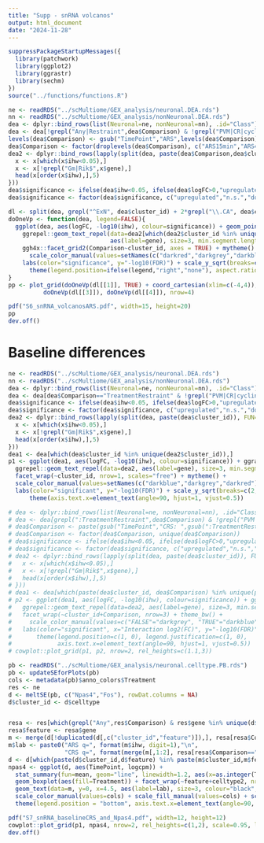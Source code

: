 ```yaml
---
title: "Supp - snRNA volcanos"
output: html_document
date: "2024-11-28"
---
```


```r
suppressPackageStartupMessages({
  library(patchwork)
  library(ggplot2)
  library(ggrastr)
  library(sechm)
})
source("../functions/functions.R")
```

```r
ne <- readRDS("../scMultiome/GEX_analysis/neuronal.DEA.rds")
nn <- readRDS("../scMultiome/GEX_analysis/nonNeuronal.DEA.rds")
dea <- dplyr::bind_rows(list(Neuronal=ne, nonNeuronal=nn), .id="Class")
dea <- dea[!grepl("Any|Restraint",dea$Comparison) & !grepl("PVM|CR|cycling|other",dea$cluster_id),]
levels(dea$Comparison) <- gsub("TimePoint","ARS",levels(dea$Comparison))
dea$Comparison <- factor(droplevels(dea$Comparison), c("ARS15min","ARS45min","ARS3h"))
dea2 <- dplyr::bind_rows(lapply(split(dea, paste(dea$Comparison,dea$cluster_id)), FUN=function(x){
  x <- x[which(x$ihw<0.05),]
  x <- x[!grepl("Gm|Rik$",x$gene),]
  head(x[order(x$ihw),],5)
}))
dea$significance <- ifelse(dea$ihw<0.05, ifelse(dea$logFC>0,"upregulated","downregulated"),"n.s.")
dea$significance <- factor(dea$significance, c("upregulated","n.s.","downregulated"))

dl <- split(dea, grepl("^ExN", dea$cluster_id) + 2*grepl("\\.CA", dea$cluster_id) + 10*grepl("^InhN", dea$cluster_id))[c("3","1","10","0")]
doOneVp <- function(dea, legend=FALSE){
  ggplot(dea, aes(logFC, -log10(ihw), colour=significance)) + geom_point_rast(size=1, raster.dpi = 150) + 
    ggrepel::geom_text_repel(data=dea2[which(dea2$cluster_id %in% unique(dea$cluster_id)),,drop=FALSE], 
                             aes(label=gene), size=3, min.segment.length = 0, color="black") +
    ggh4x::facet_grid2(Comparison~cluster_id, axes = TRUE) + mytheme() +
      scale_color_manual(values=setNames(c("darkred","darkgrey","darkblue"), levels(dea$significance))) +
    labs(color="significance", y="-log10(FDR)") + scale_y_sqrt(breaks=c(2,5,10)) +
      theme(legend.position=ifelse(legend,"right","none"), aspect.ratio=5/7)  
}
pp <- plot_grid(doOneVp(dl[[1]], TRUE) + coord_cartesian(xlim=c(-4,4)), doOneVp(dl[[2]]),
          doOneVp(dl[[3]]), doOneVp(dl[[4]]), nrow=4)
```

```r
pdf("S6_snRNA_volcanosARS.pdf", width=15, height=20)
pp
dev.off()
```

# Baseline differences

```r
ne <- readRDS("../scMultiome/GEX_analysis/neuronal.DEA.rds")
nn <- readRDS("../scMultiome/GEX_analysis/nonNeuronal.DEA.rds")
dea <- dplyr::bind_rows(list(Neuronal=ne, nonNeuronal=nn), .id="Class")
dea <- dea[dea$Comparison=="TreatmentRestraint" & !grepl("PVM|CR|cycling|other",dea$cluster_id) & dea$logCPM>=2,]
dea$significance <- ifelse(dea$ihw<0.05, ifelse(dea$logFC>0,"upregulated","downregulated"),"n.s.")
dea$significance <- factor(dea$significance, c("upregulated","n.s.","downregulated"))
dea2 <- dplyr::bind_rows(lapply(split(dea, paste(dea$cluster_id)), FUN=function(x){
  x <- x[which(x$ihw<0.05),]
  x <- x[!grepl("Gm|Rik$",x$gene),]
  head(x[order(x$ihw),],5)
}))
dea1 <- dea[which(dea$cluster_id %in% unique(dea2$cluster_id)),]
p1 <- ggplot(dea1, aes(logFC, -log10(ihw), colour=significance)) + ggrastr::geom_point_rast(size=1) + 
  ggrepel::geom_text_repel(data=dea2, aes(label=gene), size=3, min.segment.length = 0, color="black") +
  facet_wrap(~cluster_id, nrow=1, scales="free") + mytheme() +
  scale_color_manual(values=setNames(c("darkblue","darkgrey","darkred"), levels(dea$significance))) +
  labs(color="significant", y="-log10(FDR)") + scale_y_sqrt(breaks=c(2,5,10), limits=c(0,5)) +
      theme(axis.text.x=element_text(angle=90, hjust=1, vjust=0.5))

# dea <- dplyr::bind_rows(list(Neuronal=ne, nonNeuronal=nn), .id="Class")
# dea <- dea[grepl(":TreatmentRestraint",dea$Comparison) & !grepl("PVM|CR|cycling|other",dea$cluster_id) & dea$logCPM>=2,]
# dea$Comparison <- paste(gsub("TimePoint","CRS: ",gsub(":TreatmentRestraint","",dea$Comparison)), "ARS")
# dea$Comparison <- factor(dea$Comparison, unique(dea$Comparison))
# dea$significance <- ifelse(dea$ihw<0.05, ifelse(dea$logFC>0,"upregulated","downregulated"),"n.s.")
# dea$significance <- factor(dea$significance, c("upregulated","n.s.","downregulated"))
# dea2 <- dplyr::bind_rows(lapply(split(dea, paste(dea$cluster_id)), FUN=function(x){
#   x <- x[which(x$ihw<0.05),]
#   x <- x[!grepl("Gm|Rik$",x$gene),]
#   head(x[order(x$ihw),],5)
# }))
# dea1 <- dea[which(paste(dea$cluster_id, dea$Comparison) %in% unique(paste(dea2$cluster_id, dea2$Comparison))),]
# p2 <- ggplot(dea1, aes(logFC, -log10(ihw), colour=significance)) + ggrastr::geom_point_rast(size=1) + 
#   ggrepel::geom_text_repel(data=dea2, aes(label=gene), size=3, min.segment.length = 0, color="black") +
#   facet_wrap(~cluster_id+Comparison, nrow=3) + theme_bw() +
#     scale_color_manual(values=c("FALSE"="darkgrey", "TRUE"="darkblue")) +
#   labs(color="significant", x="Interaction log2(FC)", y="-log10(FDR)") + scale_y_sqrt(breaks=c(2,5,10)) +
#       theme(legend.position=c(1, 0), legend.justification=c(1, 0),
#             axis.text.x=element_text(angle=90, hjust=1, vjust=0.5))
# cowplot::plot_grid(p1, p2, nrow=2, rel_heights=c(1.1,3))

pb <- readRDS("../scMultiome/GEX_analysis/neuronal.celltype.PB.rds")
pb <- updateSEforPlots(pb)
cols <- metadata(pb)$anno_colors$Treatment
res <- ne
d <- meltSE(pb, c("Npas4","Fos"), rowDat.columns = NA)
d$cluster_id <- d$celltype


resa <- res[which(grepl("Any",res$Comparison) & res$gene %in% unique(d$feature) & res$ihw<0.05 & !grepl("Ccn2",res$cluster_id)),]
resa$feature <- resa$gene
m <- merge(d[!duplicated(d[,c("cluster_id","feature")]),], resa[resa$Comparison=="stressAny",])
m$lab <- paste0("ARS q=", format(m$ihw, digit=1),"\n",
                "CRS q=", format(merge(m[,1:2], resa[resa$Comparison=="treatAny",])$ihw, digit=1))
d <- d[which(paste(d$cluster_id,d$feature) %in% paste(m$cluster_id,m$feature)),]
npas4 <- ggplot(d, aes(TimePoint, logcpm)) + 
  stat_summary(fun=mean, geom="line", linewidth=1.2, aes(x=as.integer(TimePoint), group=Treatment, colour=Treatment))  +
  geom_boxplot(aes(fill=Treatment)) + facet_wrap(~feature+celltype2, nrow=2, scales="free_x") + mytheme() + labs(y="Expression log(CPM)") +
  geom_text(data=m, y=0, x=4.5, aes(label=lab), size=3, colour="black", hjust=1, vjust=0) +
  scale_color_manual(values=cols) + scale_fill_manual(values=cols) + scale_x_discrete() +
  theme(legend.position = "bottom", axis.text.x=element_text(angle=90, hjust=1, vjust=0.5))

pdf("S7_snRNA_baselineCRS_and_Npas4.pdf", width=12, height=12)
cowplot::plot_grid(p1, npas4, nrow=2, rel_heights=c(1,2), scale=0.95, labels = LETTERS)
dev.off()
```




